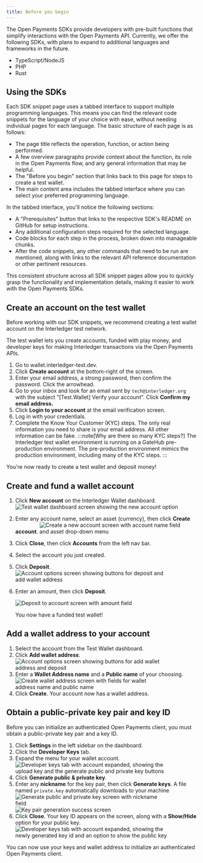 ```yaml
---
title: Before you begin
---
```



The Open Payments SDKs provide developers with pre-built functions that simplify interactions with the Open Payments API. Currently, we offer the following SDKs, with plans to expand to additional languages and frameworks in the future.

- <LinkOut href='https://github.com/interledger/open-payments-node'>TypeScript/NodeJS</LinkOut>
- <LinkOut href='https://github.com/interledger/open-payments-php'>PHP</LinkOut>
- <LinkOut href='https://github.com/interledger/open-payments-rust'>Rust</LinkOut>

## Using the SDKs

Each SDK snippet page uses a tabbed interface to support multiple programming languages. This means you can find the relevant code snippets for the language of your choice with ease, without needing individual pages for each language. The basic structure of each page is as follows:

- The page title reflects the operation, function, or action being performed.
- A few overview paragraphs provide context about the function, its role in the Open Payments flow, and any general information that may be helpful.
- The "Before you begin" section that links back to this page for steps to create a test wallet.
- The main content area includes the tabbed interface where you can select your preferred programming language.

In the tabbed interface, you'll notice the following sections:

- A "Prerequisites" button that links to the respective SDK's README on GitHub for setup instructions.
- Any additional configuration steps required for the selected language.
- Code blocks for each step in the process, broken down into manageable chunks.
- After the code snippets, any other commands that need to be run are mentioned, along with links to the relevant API reference documentation or other pertinent resources.

This consistent structure across all SDK snippet pages allow you to quickly grasp the functionality and implementation details, making it easier to work with the Open Payments SDKs.

## Create an account on the test wallet

Before working with our SDK snippets, we recommend creating a <LinkOut href='https://wallet.interledger-test.dev/'>test wallet account</LinkOut> on the Interledger test network.

The test wallet lets you create accounts, funded with play money, and developer keys for making Interledger transactions via the Open Payments APIs.

1. Go to <LinkOut href="https://wallet.interledger-test.dev">wallet.interledger-test.dev</LinkOut>.
2. Click **Create account** at the bottom-right of the screen.
3. Enter your email address, a strong password, then confirm the password. Click the arrowhead.
4. Go to your inbox and look for an email sent by `tech@interledger.org` with the subject "[Test.Wallet] Verify your account". Click **Confirm my email address.**
5. Click **Login to your account** at the email verification screen.
6. Log in with your credentials.
7. Complete the Know Your Customer (KYC) steps. The only real information you need to share is your email address. All other information can be fake.
   :::note[Why are there so many KYC steps?]
   The Interledger test wallet environment is running on a GateHub pre-production environment. The pre-production environment mimics the production environment, including many of the <LinkOut href="https://support.gatehub.net/hc/en-us/articles/360021131234-KYC-requirements-for-account-verification">KYC steps</LinkOut>.
   :::

You're now ready to create a test wallet and deposit money!

## Create and fund a wallet account

1.  Click **New account** on the Interledger Wallet dashboard.
    <img src='/img/snippets/tw-dashboard.png' alt='Test wallet dashboard screen showing the new account option' class='img-outline' style='max-width:500px'/>
2.  Enter any account name, select an asset (currency), then click **Create account**.
    <img src='/img/snippets/tw-create-acct.png' alt='Create a new account screen with account name field and asset drop-down menu' class='img-outline' style='max-width:400px'/>
3.  Click **Close**, then click **Accounts** from the left nav bar.
4.  Select the account you just created.
5.  Click **Deposit**.
    <img src='/img/snippets/tw-acct-options.png' alt='Account options screen showing buttons for deposit and add wallet address' class='img-outline' style='max-width:400px'/>
6.  Enter an amount, then click **Deposit**.

    <img src='/img/snippets/tw-deposit.png' alt='Deposit to account screen with amount field' class='img-outline' style='max-width:400px'/>

    You now have a funded test wallet!

## Add a wallet address to your account

1. Select the account from the Test Wallet dashboard.
2. Click **Add wallet address**.
   <img src='/img/snippets/tw-acct-options.png' alt='Account options screen showing buttons for add wallet address and deposit' class='img-outline' style='max-width:400px'/>
3. Enter a **Wallet Address name** and a **Public name** of your choosing.
   <img src='/img/snippets/tw-create-wallet-address.png' alt='Create wallet address screen with fields for wallet address name and public name' class='img-outline' style='max-width:400px'/>
4. Click **Create**. Your account now has a wallet address.

## Obtain a public-private key pair and key ID

Before you can initialize an authenticated Open Payments client, you must obtain a public-private key pair and a key ID.

1. Click **Settings** in the left sidebar on the dashboard.
2. Click the **Developer Keys** tab.
3. Expand the menu for your wallet account.
   <img src='/img/snippets/tw-dev-keys-tab.png' alt='Developer keys tab with account expanded, showing the upload key and the generate public and private key buttons' class='img-outline' style='max-width:400px'/>
4. Click **Generate public & private key**.
5. Enter any **nickname** for the key pair, then click **Generate keys**. A file named `private.key` automatically downloads to your machine
   <img src='/img/snippets/tw-generate-key-pair.png' alt='Generate public and private key screen with nickname field' class='img-outline' style='max-width:400px'/>
   <img src='/img/snippets/tw-key-pair-success.png' alt='Key pair generation success screen' class='img-outline' style='max-width:400px'/>
6. Click **Close**. Your key ID appears on the screen, along with a **Show/Hide** option for your public key.
   <img src='/img/snippets/tw-key-id.png' alt='Developer keys tab with account expanded, showing the newly generated key id and an option to show the public key' class='img-outline' style='max-width:400px'/>

You can now use your keys and wallet address to initialize an authenticated Open Payments client.
